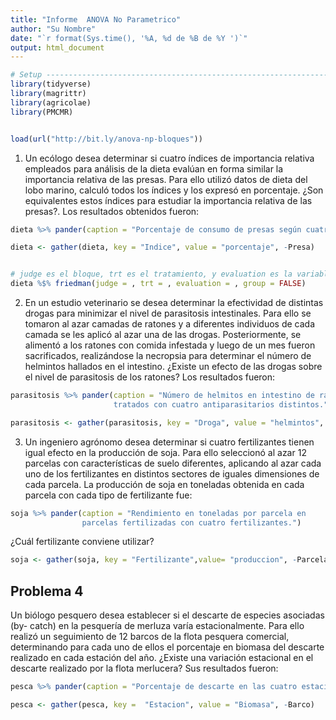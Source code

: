 ```yaml
---
title: "Informe  ANOVA No Parametrico"
author: "Su Nombre"
date: "`r format(Sys.time(), '%A, %d de %B de %Y ')`"
output: html_document
---
```

```r
# Setup -------------------------------------------------------------------
library(tidyverse)
library(magrittr)
library(agricolae)
library(PMCMR)


load(url("http://bit.ly/anova-np-bloques"))
```



1. Un ecólogo desea determinar si cuatro índices de importancia relativa empleados
para análisis de la dieta evalúan en forma similar la importancia relativa de
las presas. Para ello utilizó datos de dieta del lobo marino, calculó todos
los índices y los expresó en porcentaje. ¿Son equivalentes estos índices para
estudiar la importancia relativa de las presas?. Los resultados obtenidos
fueron:

```r
dieta %>% pander(caption = "Porcentaje de consumo de presas según cuatro índices.")
```

```r
dieta <- gather(dieta, key = "Indice", value = "porcentaje", -Presa)


# judge es el bloque, trt es el tratamiento, y evaluation es la variable de respuesta.
dieta %$% friedman(judge = , trt = , evaluation = , group = FALSE)
```


2. En un estudio veterinario se desea determinar la efectividad de distintas drogas
para minimizar el nivel de parasitosis intestinales. Para ello se tomaron al
azar camadas de ratones y a diferentes individuos de cada camada se les aplicó
al azar una de las drogas. Posteriormente, se alimentó a los ratones con comida
infestada y luego de un mes fueron sacrificados, realizándose la necropsia para
determinar el número de helmintos hallados en el intestino. ¿Existe un efecto de
las drogas sobre el nivel de parasitosis de los ratones? Los resultados fueron:

```r
parasitosis %>% pander(caption = "Número de helmitos en intestino de ratones 
                       tratados con cuatro antiparasitarios distintos.")
```

```r
parasitosis <- gather(parasitosis, key = "Droga", value = "helmintos", -Camada)

```



3. Un ingeniero agrónomo desea determinar si cuatro fertilizantes tienen igual
efecto en la producción de soja. Para ello seleccionó al azar 12 parcelas
con características de suelo diferentes, aplicando al azar cada uno de los
fertilizantes en distintos sectores de iguales dimensiones de cada parcela.
La producción de soja en toneladas obtenida en cada parcela con cada tipo de
fertilizante fue:

```r
soja %>% pander(caption = "Rendimiento en toneladas por parcela en 
                parcelas fertilizadas con cuatro fertilizantes.")
```
¿Cuál fertilizante conviene utilizar?

```r
soja <- gather(soja, key = "Fertilizante",value= "produccion", -Parcela )

```


## Problema 4

Un biólogo pesquero desea establecer si el descarte de especies asociadas (by-
catch) en la pesquería de merluza varía estacionalmente. Para ello realizó un
seguimiento de 12 barcos de la flota pesquera comercial, determinando para cada
uno de ellos el porcentaje en biomasa del descarte realizado en cada estación
del año. ¿Existe una variación estacional en el descarte realizado por la flota
merlucera? Sus resultados fueron:

```r
pesca %>% pander(caption = "Porcentaje de descarte en las cuatro estaciones.")
```
```r
pesca <- gather(pesca, key =  "Estacion", value = "Biomasa", -Barco)

```

